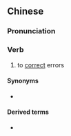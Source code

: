 {{also|刊误}}
==Chinese==
{{zh-forms|s=刊误}}

===Pronunciation===
{{zh-pron
|m=kānwù
|c=hon1 ng6,hon2 ng6
|cat=v
}}

===Verb===
{{zh-verb}}

# to [[correct]] errors {{gloss|especially in printing}}

====Synonyms====
* {{zh-l|勘誤}}

====Derived terms====
* {{zh-l|刊誤表}}